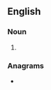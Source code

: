 {{also|aérations|aërations}}
==English==

===Noun===
{{head|en|noun form}}

# {{plural of|aeration|lang=en}}

===Anagrams===
* {{anagrams|en|a=aaeinorst|Aaronites}}